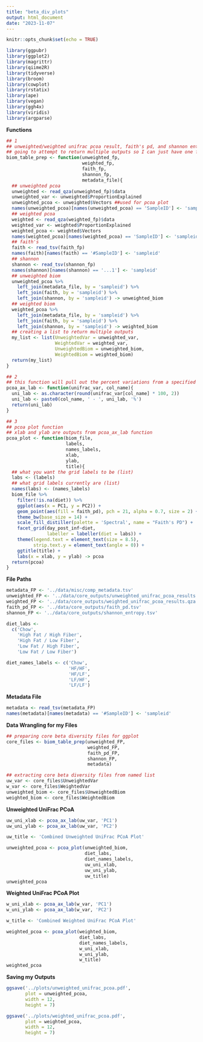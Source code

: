 ```yaml
---
title: "beta_div_plots"
output: html_document
date: "2023-11-07"
---
```


```r
knitr::opts_chunk$set(echo = TRUE)
```

```r
library(ggpubr)
library(ggplot2)
library(magrittr)
library(qiime2R)
library(tidyverse)
library(broom)
library(cowplot)
library(rstatix)
library(ape)
library(vegan)
library(ggh4x)
library(viridis)
library(argparse)
```

**Functions**
```r
## 1 
## unweighted/weighted unifrac pcoa result, faith's pd, and shannon entropy file prep 
## going to attempt to return multiple outputs so I can just have one function for file prep
biom_table_prep <- function(unweighted_fp,
                            weighted_fp,
                            faith_fp,
                            shannon_fp,
                            metadata_file){
  ## unweighted pcoa
  unweighted <- read_qza(unweighted_fp)$data
  unweighted_var <- unweighted$ProportionExplained
  unweighted_pcoa <- unweighted$Vectors ##used for pcoa plot
  names(unweighted_pcoa)[names(unweighted_pcoa) == 'SampleID'] <- 'sampleid'
  ## weighted pcoa
  weighted <- read_qza(weighted_fp)$data
  weighted_var <- weighted$ProportionExplained
  weighted_pcoa <- weighted$Vectors
  names(weighted_pcoa)[names(weighted_pcoa) == 'SampleID'] <- 'sampleid'
  ## faith's 
  faith <- read_tsv(faith_fp)
  names(faith)[names(faith) == '#SampleID'] <- 'sampleid'
  ## shannon 
  shannon <- read_tsv(shannon_fp)
  names(shannon)[names(shannon) == '...1'] <- 'sampleid'
  ## unweighted biom 
  unweighted_pcoa %>% 
    left_join(metadata_file, by = 'sampleid') %>% 
    left_join(faith, by = 'sampleid') %>% 
    left_join(shannon, by = 'sampleid') -> unweighted_biom
  ## weighted biom
  weighted_pcoa %>% 
    left_join(metadata_file, by = 'sampleid') %>% 
    left_join(faith, by = 'sampleid') %>% 
    left_join(shannon, by = 'sampleid') -> weighted_biom
  ## creating a list to return multiple outputs 
  my_list <- list(UnweightedVar = unweighted_var, 
                  WeightedVar = weighted_var,
                  UnweightedBiom = unweighted_biom,
                  WeightedBiom = weighted_biom)
  return(my_list)
}

## 2
## this function will pull out the percent variations from a specified column so you can add it to your pcoa plots 
pcoa_ax_lab <- function(unifrac_var, col_name){
  uni_lab <- as.character(round(unifrac_var[col_name] * 100, 2))
  uni_lab <- paste0(col_name, ' - ', uni_lab, '%')
  return(uni_lab)
}

## 3
## pcoa plot function
## xlab and ylab are outputs from pcoa_ax_lab function
pcoa_plot <- function(biom_file,
                      labels,
                      names_labels,
                      xlab,
                      ylab,
                      title){
  ## what you want the grid labels to be (list)
  labs <- (labels) 
  ## what grid labels currently are (list)
  names(labs) <- (names_labels) 
  biom_file %>% 
    filter(!is.na(diet)) %>% 
    ggplot(aes(x = PC1, y = PC2)) +
    geom_point(aes(fill = faith_pd), pch = 21, alpha = 0.7, size = 2) +
    theme_bw(base_size = 14) +
    scale_fill_distiller(palette = 'Spectral', name = "Faith's PD") +
    facet_grid(day_post_inf~diet,
               labeller = labeller(diet = labs)) +
    theme(legend.text = element_text(size = 8.5),
          strip.text.y = element_text(angle = 0)) +
    ggtitle(title) +
    labs(x = xlab, y = ylab) -> pcoa
  return(pcoa)
}
```

**File Paths**
```r
metadata_FP <- '../data/misc/comp_metadata.tsv'
unweighted_FP <- '../data/core_outputs/unweighted_unifrac_pcoa_results.qza'
weighted_FP <- '../data/core_outputs/weighted_unifrac_pcoa_results.qza'
faith_pd_FP <- '../data/core_outputs/faith_pd.tsv'
shannon_FP <- '../data/core_outputs/shannon_entropy.tsv'

diet_labs <- 
  c('Chow', 
    'High Fat / High Fiber', 
    'High Fat / Low Fiber', 
    'Low Fat / High Fiber', 
    'Low Fat / Low Fiber')

diet_names_labels <- c('Chow', 
                       'HF/HF', 
                       'HF/LF', 
                       'LF/HF', 
                       'LF/LF')
```

**Metadata File**
```r
metadata <- read_tsv(metadata_FP)
names(metadata)[names(metadata) == '#SampleID'] <- 'sampleid'
```

**Data Wrangling for my Files**
```r
## preparing core beta diversity files for ggplot
core_files <- biom_table_prep(unweighted_FP,
                              weighted_FP,
                              faith_pd_FP,
                              shannon_FP,
                              metadata)

## extracting core beta diversity files from named list 
uw_var <- core_files$UnweightedVar
w_var <- core_files$WeightedVar
unweighted_biom <- core_files$UnweightedBiom
weighted_biom <- core_files$WeightedBiom
```

**Unweighted UniFrac PCoA**
```r
uw_uni_xlab <- pcoa_ax_lab(uw_var, 'PC1')
uw_uni_ylab <- pcoa_ax_lab(uw_var, 'PC2')

uw_title <- 'Combined Unweighted UniFrac PCoA Plot'

unweighted_pcoa <- pcoa_plot(unweighted_biom,
                             diet_labs,
                             diet_names_labels,
                             uw_uni_xlab,
                             uw_uni_ylab,
                             uw_title)
unweighted_pcoa
```

**Weighted UniFrac PCoA Plot**
```r
w_uni_xlab <- pcoa_ax_lab(w_var, 'PC1')
w_uni_ylab <- pcoa_ax_lab(w_var, 'PC2')

w_title <- 'Combined Weighted UniFrac PCoA Plot'

weighted_pcoa <- pcoa_plot(weighted_biom,
                           diet_labs,
                           diet_names_labels,
                           w_uni_xlab,
                           w_uni_ylab,
                           w_title)
weighted_pcoa
```

**Saving my Outputs**
```r
ggsave('../plots/unweighted_unifrac_pcoa.pdf',
       plot = unweighted_pcoa, 
       width = 12, 
       height = 7)

ggsave('../plots/weighted_unifrac_pcoa.pdf',
       plot = weighted_pcoa, 
       width = 12, 
       height = 7)
```

